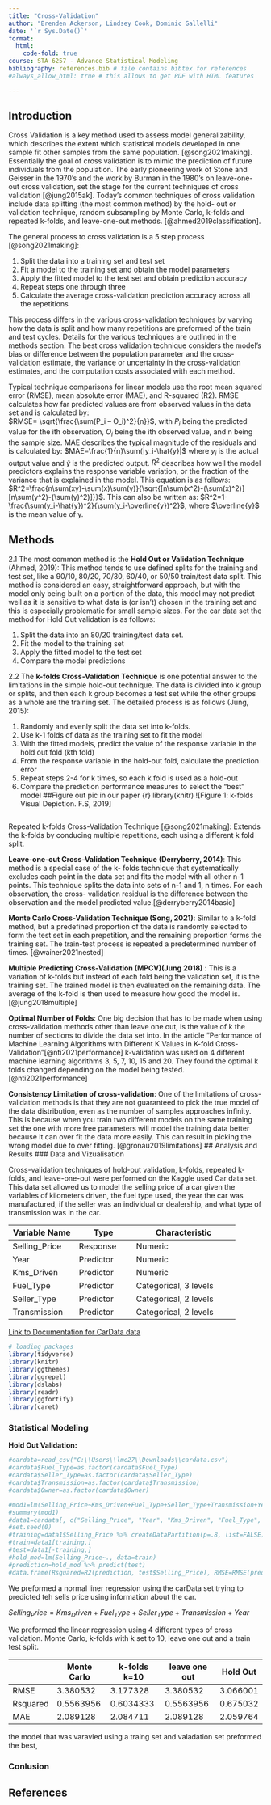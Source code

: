 ```yaml
---
title: "Cross-Validation"
author: "Brenden Ackerson, Lindsey Cook, Dominic Gallelli"
date: '`r Sys.Date()`'
format:
  html:
    code-fold: true
course: STA 6257 - Advance Statistical Modeling
bibliography: references.bib # file contains bibtex for references
#always_allow_html: true # this allows to get PDF with HTML features

---
```


## Introduction

Cross Validation is a key method used to assess model generalizability, which describes the extent which
statistical models developed in one sample fit other samples from the same population. [@song2021making].
Essentially the goal of cross validation is to mimic the prediction of future individuals from the
population. The early pioneering work of Stone and Geisser in the 1970’s and the work by Burman in the 1980's on leave-one-
out cross validation, set the stage for the current techniques of cross validation [@jung2015ak].
Today's common techniques of cross validation include data splitting (the most common method) by the hold-
out or validation technique, random subsampling by Monte Carlo, k-folds and repeated k-folds, and leave-one-out
methods. [@ahmed2019classification].

The general process to cross validation is a 5 step process [@song2021making]:

1. Split the data into a training set and test set
2. Fit a model to the training set and obtain the model parameters
3. Apply the fitted model to the test set and obtain prediction accuracy
4. Repeat steps one through three
5. Calculate the average cross-validation prediction accuracy across all the repetitions

This process differs in the various cross-validation techniques by varying how the data is split and how
many repetitions are preformed of the train and test cycles. Details for the various techniques are outlined in the methods section.  The best cross validation technique
considers the model’s bias or difference between the population parameter and the cross-validation
estimate, the variance or uncertainty in the cross-validation estimates, and the computation costs
associated with each method.

Typical technique comparisons for linear models use the root mean squared error (RMSE), mean absolute error (MAE), and R-squared (R2). RMSE calculates how far predicted values are from observed values in the data set and is calculated by: 	
$RMSE= \sqrt{\frac{\sum(P_i – O_i)^2}{n}}$,
with $P_i$ being the predicted value for the ith observation, $O_i$ being the ith observed value, and n being the sample size. MAE describes the typical magnitude of the residuals and is calculated by:
$MAE=\frac{1}{n}\sum(|y_i-\hat{y}|$
where $y_i$ is the actual output value and $\hat{y}$  is the predicted output. $R^2$ describes how well the model predictors explains the response variable variation, or the fraction of the variance that is explained in the model. This equation is as follows: $R^2=\frac{n\sum(xy)-\sum(x)\sum(y)}{\sqrt{[n\sum(x^2)-(\sum(x)^2)][n\sum(y^2)-(\sum(y)^2)]}}$. This can also be written as:
$R^2=1-\frac{\sum(y_i-\hat{y})^2}{\sum(y_i-\overline{y})^2}$, where $\overline{y}$ is the mean value of y.

## Methods

2.1  The most common method is the **Hold Out or Validation Technique** (Ahmed, 2019): This method tends to use defined splits for the training and test set, like a 90/10, 80/20, 70/30, 60/40, or 50/50 train/test data split. This method is considered an easy, straightforward approach, but with the model only being built on a portion of the data, this model may not predict well as it is sensitive to what data is (or isn’t) chosen in the training set and this is especially problematic for small sample sizes. For the car data set the method for Hold Out validation is as follows:

1.	Split the data into an 80/20 training/test data set.
2.	Fit the model to the training set
3.	Apply the fitted model to the test set
4.	Compare the model predictions
 

2.2 The **k-folds Cross-Validation Technique** is one potential answer to the limitations in the simple hold-out technique. The data is divided into k group or splits, and then each k group becomes a test set while the other groups as a whole are the training set. The detailed process is as follows (Jung, 2015):

1.	Randomly and evenly split the data set into k-folds. 
2.	Use k-1 folds of data as the training set to fit the model
3.	With the fitted models, predict the value of the response variable in the hold out fold (kth fold)
4.	From the response variable in the hold-out fold, calculate the prediction error
5.	Repeat steps 2-4 for k times, so each k fold is used as a hold-out
6.	Compare the prediction performance measures to select the “best” model
##Figure out pic in our paper
{r}
library(knitr)
![Figure 1: k-folds Visual Depiction. F.S, 2019]
```
```

Repeated k-folds Cross-Validation Technique [@song2021making]: Extends the k-folds by conducing multiple
repetitions, each using a different k fold split.  

**Leave-one-out Cross-Validation Technique (Derryberry, 2014)**: This method is a special case of the k-
folds technique that systematically excludes each point in the data set and fits the model with all other
n-1 points. This technique splits the data into sets of n-1 and 1, n times. For each observation, the cross-
validation residual is the difference between the observation and the model predicted value.[@derryberry2014basic]



**Monte Carlo Cross-Validation Technique (Song, 2021)**: Similar to a k-fold method, but a predefined
proportion of the data is randomly selected to form the test set in each prepetition, and the remaining
proportion forms the training set. The train-test process is repeated a predetermined number of times. [@wainer2021nested]

**Multiple Predicting Cross-Validation (MPCV)(Jung 2018)** : This is a variation of k-folds but instead of each fold being the validation set, it is the training set. The trained model is then evaluated on the remaining data. The average of the k-fold is then used to measure how good the model is. [@jung2018multiple]

**Optimal Number of Folds**: One big decision that has to be made when using cross-validation methods other than leave one out, is the value of k the number of sections to divide the data set into. In the article "Performance of Machine Learning Algorithms with Different K Values in K-fold Cross\-Validation"[@nti2021performance] k-validation was used on 4 different machine learning algorithms 3, 5, 7, 10, 15 and 20. They found the optimal k folds changed depending on the model being tested.[@nti2021performance]

**Consistency Limitation of cross-validation**: One of the limitations of cross-validation methods is that they are not guaranteed to pick the true model of the data distribution, even as the number of samples approaches infinity. This is because when you train two different models on the same training set the one with more free parameters will model the training data better because it can over fit the data more easily. This can result in picking the wrong model due to over fitting. [@gronau2019limitations]
## Analysis and Results
### Data and Vizualisation

Cross-validation techniques of hold-out validation, k-folds, repeated k-folds, and leave-one-out were performed on the Kaggle used Car data set. This data set allowed us to model the selling price of a car given the variables of kilometers driven, the fuel type used, the year the car was manufactured, if the seller was an individual or dealership, and what type of transmission was in the car.   



| Variable   Name     |     Type         |     Characteristic             |
|---------------------|------------------|--------------------------------|
|     Selling_Price   |     Response     |     Numeric                    |
|     Year            |     Predictor    |     Numeric                    |
|     Kms_Driven      |     Predictor    |     Numeric                    |
|     Fuel_Type       |     Predictor    |    Categorical, 3 levels       |
|     Seller_Type     |     Predictor    |    Categorical, 2 levels       |
|     Transmission    |     Predictor    |    Categorical, 2 levels       |


[Link to Documentation for CarData data](https://www.kaggle.com/datasets/nehalbirla/vehicle-dataset-from-cardekho?select=car+data.csv)





```r
# loading packages 
library(tidyverse)
library(knitr)
library(ggthemes)
library(ggrepel)
library(dslabs)
library(readr)
library(ggfortify)
library(caret)


```


### Statistical Modeling
**Hold Out Validation:**
```r
#cardata=read_csv("C:\\Users\\lmc27\\Downloads\\cardata.csv")
#cardata$Fuel_Type=as.factor(cardata$Fuel_Type)
#cardata$Seller_Type=as.factor(cardata$Seller_Type)
#cardata$Transmission=as.factor(cardata$Transmission)
#cardata$Owner=as.factor(cardata$Owner)

#mod1=lm(Selling_Price~Kms_Driven+Fuel_Type+Seller_Type+Transmission+Year, data=cardata)
#summary(mod1)
#data1=cardata[, c("Selling_Price", "Year", "Kms_Driven", "Fuel_Type", "Seller_Type", "Transmission")]
#set.seed(0)
#training=data1$Selling_Price %>% createDataPartition(p=.8, list=FALSE)
#train=data1[training,]
#test=data1[-training,]
#hold_mod=lm(Selling_Price~., data=train)
#prediction=hold_mod %>% predict(test)
#data.frame(Rsquared=R2(prediction, test$Selling_Price), RMSE=RMSE(prediction, test$Selling_Price), MAE=MAE(prediction, test$Selling_Price))
```

We preformed a normal liner regression using the carData set trying to predicted teh sells price using information about the car. 

$Selling_Price = Kms_Driven + Fuel_Type + Seller_Type + Transmission + Year$

We preformed the linear regression using 4 different types of cross validation. 
 Monte Carlo, k-folds with k set to 10, leave one out and a train test split. 


|          | Monte Carlo | k-folds k=10 | leave one out | Hold Out |
|----------|-------------|--------------|---------------|----------|
| RMSE     | 3.380532    | 3.177328     | 3.380532      | 3.066001 |
| Rsquared | 0.5563956   | 0.6034333    | 0.5563956     | 0.675032 |
| MAE      | 2.089128    | 2.084711     | 2.089128      | 2.059764 |

the model that was varavied using a traing set and valadation set preformed the best,


### Conlusion

## References



